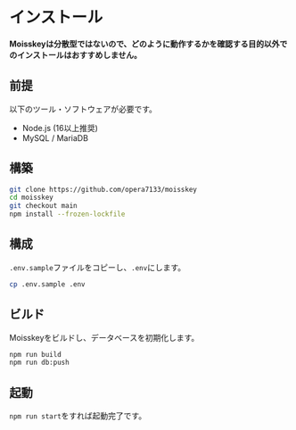 # インストール

**Moisskeyは分散型ではないので、どのように動作するかを確認する目的以外でのインストールはおすすめしません。**

## 前提

以下のツール・ソフトウェアが必要です。

* Node.js (16以上推奨)
* MySQL / MariaDB

## 構築

```bash
git clone https://github.com/opera7133/moisskey
cd moisskey
git checkout main
npm install --frozen-lockfile
```

## 構成

`.env.sample`ファイルをコピーし、`.env`にします。

```bash
cp .env.sample .env
```

## ビルド

Moisskeyをビルドし、データベースを初期化します。

```bash
npm run build
npm run db:push
```

## 起動

`npm run start`をすれば起動完了です。
